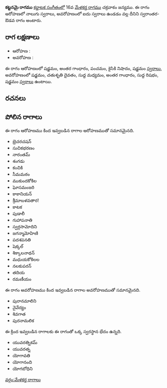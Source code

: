 {{Infobox ragam
	| name          	= కట్టనమై
	| synonym	    	= 
	| mela          	= 
	| chakra        	= 
	| janaka        	= 
	| type          	= స్వరాంతర-ఔడవ
	| arohanam      	= {{svaraC|S|G3|P|N2|S'}} 
	| avarohanam    	= {{svaraC|S'|D2|M1|G3|R1|S}}
	| jeeva         	=
	| chhaya        	=
	| nyasa         	=
	| vishesha      	= 
	| equivalent  		= 
}}
{{కర్ణాటక సంగీత రాగాలు}}
'''కట్టనమై రాగము''' [[కర్ణాటక సంగీతం]]లో 16వ [[మేళకర్త రాగము]] చక్రవాకం జన్యము.  ఈ రాగం ఆరోహణలో నాలుగు స్వరాలు, అవరోహణంలో ఐదు స్వరాలు ఉండడం వల్ల దీనిని స్వరాంతర-ఔడవ రాగం అంటారు.


==రాగ లక్షణాలు==


* ఆరోహణ : {{svaraC|S|G3|P|N2|S'}} 
* అవరోహణ : {{svaraC|S'|D2|M1|G3|R1|S}}

ఈ రాగం ఆరోహణంలో షడ్జమం, అంతర గాంధారం, పంచమం, కైసికి నిషాదం, షడ్జమం [[స్వరాలు]], అవరోహణంలో షడ్జమం, చతుశృతి దైవతం, సుద్ద మధ్యమం, అంతర గాంధారం, సుద్ద రిషభం, షడ్జమం [[స్వరాలు]] ఉంటాయి.

==రచనలు==



==పోలిన రాగాలు==
ఈ రాగం ఆరోహణము కింద ఇవ్వబడిన రాగాల ఆరోహణముతో సమానమైనది.
* భ్రెచరచషన్
* సుచికభరణం
* నారంతమ్
* శంగడు
* కంచికి
* సీమమఠం
* ముకుందకోకిల
* ఘోసమంజరి
* కాకానియన్
* శ్రీమాబళవతార!
* కాటక
* పుడాలీ
* గుహాపనాతి
* స్వర్గసామోదిని
* జగన్మామోహిణి
* పదశపనతి
* షెక్కల్
* శిక్కాలనాథన్
* మధుయకోకిలల
* నలకుపరన్
* తదియ
* రమణీయం

ఈ రాగం అవరోహణము కింద ఇవ్వబడిన రాగాల అవరోహణముతో సమానమైనది.
* పురానమాలిని
* నైవేద్యం
* శివగాత
* పురనామలిక

ఈ క్రింద ఇవ్వబడిన రాగాలకు ఈ రాగంతో ఒక్క స్వరస్థాన భేదం ఉన్నది.
* యువరత్నికమ్
* యువరత్న
* యోగావతి
* యోగానంది
* యోగబోధిని



[[వర్గం:మేళకర్త రాగాలు]]